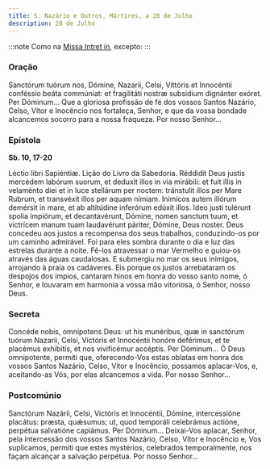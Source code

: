 ```yaml
---
title: S. Nazário e Outros, Mártires, a 28 de Julho
description: 28 de Julho
---
```


:::note
Como na [Missa Intret in](/missal/comum/6muitosmartires1), excepto:
:::

### Oração

<div class="side-by-side not-content">
  <span>
    Sanctórum tuórum nos, Dómine, Nazarii, Celsi, Vittóris et Innocéntii
    conféssio beáta commúniat: et fragilitáti nostræ subsídium dignánter exóret.
    Per Dóminum...
  </span>
  <span>
    Que a gloriosa profissão de fé dos vossos Santos Nazário, Celso, Vítor e
    Inocêncio nos fortaleça, Senhor, e que da vossa bondade alcancemos socorro
    para a nossa fraqueza. Por nosso Senhor...
  </span>
</div>

### Epístola

**Sb. 10, 17-20**

<div class="side-by-side not-content">
  <span>Léctio libri Sapiéntiæ.</span>
  <span>Lição do Livro da Sabedoria.</span>
  <span>
    Réddidit Deus justis mercédem labórum suorum, et deduxit illos in via
    mirábili: et fuit illis in velaménto diei et in luce stellárum per noctem:
    tránstulit illos per Mare Rubrum, et transvéxit illos per aquam nímiam.
    Inimícos autem illórum demérsit in mare, et ab altitúdine inferórum edúxit
    illos. Ideo justi tulérunt spolia impiórum, et decantavérunt, Dómine, nomen
    sanctum tuum, et victrícem manum tuam laudavérunt páriter, Dómine, Deus
    noster.
  </span>
  <span>
    Deus concedeu aos justos a recompensa dos seus trabalhos, conduzindo-os por
    um caminho admirável. Foi para eles sombra durante o dia e luz das estrelas
    durante a noite. Fê-los atravessar o mar Vermelho e guiou-os através das
    águas caudalosas. E submergiu no mar os seus inimigos, arrojando à praia os
    cadáveres. Eis porque os justos arrebataram os despojos dos ímpios, cantaram
    hinos em honra do vosso santo nome, ó Senhor, e louvaram em harmonia a vossa
    mão vitoriosa, ó Senhor, nosso Deus.
  </span>
</div>

### Secreta

<div class="side-by-side not-content">
  <span>
    Concéde nobis, omnípotens Deus: ut his munéribus, quæ in sanctórum tuórum
    Nazarii, Celsi, Victóris et Innocéntii honóre deférimus, et te placémus
    exhíbitis, et nos vivificémur accéptis. Per Dóminum...
  </span>
  <span>
    Ó Deus omnipotente, permiti que, oferecendo-Vos estas oblatas em honra dos
    vossos Santos Nazário, Celso, Vítor e Inocêncio, possamos aplacar-Vos, e,
    aceitando-as Vós, por elas alcancemos a vida. Por nosso Senhor...
  </span>
</div>

### Postcomúnio

<div class="side-by-side not-content">
  <span>
    Sanctórum Nazárii, Celsi, Victóris et Innocéntii, Dómine, intercessióne
    placátus: præsta, quǽsumus; ut, quod temporáli celebrámus actióne, perpétua
    salvatióne capiámus. Per Dóminum...
  </span>
  <span>
    Deixai-Vos aplacar, Senhor, pela intercessão dos vossos Santos Nazário,
    Celso, Vítor e Inocêncio e, Vos suplicamos, permiti que estes mystérios,
    celebrados temporalmente, nos façam alcançar a salvação perpétua. Por nosso
    Senhor...
  </span>
</div>
